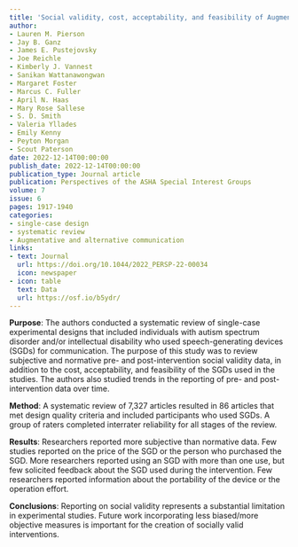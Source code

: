 ```yaml
---
title: 'Social validity, cost, acceptability, and feasibility of Augmentative and Alternative Communication devices used for individuals with autism spectrum disorder and intellectual disability: A systematic review'
author:
- Lauren M. Pierson
- Jay B. Ganz
- James E. Pustejovsky
- Joe Reichle
- Kimberly J. Vannest
- Sanikan Wattanawongwan
- Margaret Foster
- Marcus C. Fuller
- April N. Haas
- Mary Rose Sallese
- S. D. Smith
- Valeria Yllades
- Emily Kenny
- Peyton Morgan
- Scout Paterson
date: 2022-12-14T00:00:00
publish_date: 2022-12-14T00:00:00
publication_type: Journal article
publication: Perspectives of the ASHA Special Interest Groups
volume: 7
issue: 6
pages: 1917-1940
categories:
- single-case design
- systematic review
- Augmentative and alternative communication
links:
- text: Journal
  url: https://doi.org/10.1044/2022_PERSP-22-00034 
  icon: newspaper
- icon: table
  text: Data
  url: https://osf.io/b5ydr/
---
```


__Purpose__: The authors conducted a systematic review of single-case experimental designs that included individuals with autism spectrum disorder and/or intellectual disability who used speech-generating devices (SGDs) for communication. The purpose of this study was to review subjective and normative pre- and post-intervention social validity data, in addition to the cost, acceptability, and feasibility of the SGDs used in the studies. The authors also studied trends in the reporting of pre- and post-intervention data over time.

__Method__: A systematic review of 7,327 articles resulted in 86 articles that met design quality criteria and included participants who used SGDs. A group of raters completed interrater reliability for all stages of the review.

__Results__: Researchers reported more subjective than normative data. Few studies reported on the price of the SGD or the person who purchased the SGD. More researchers reported using an SGD with more than one use, but few solicited feedback about the SGD used during the intervention. Few researchers reported information about the portability of the device or the operation effort.

__Conclusions__: Reporting on social validity represents a substantial limitation in experimental studies. Future work incorporating less biased/more objective measures is important for the creation of socially valid interventions.